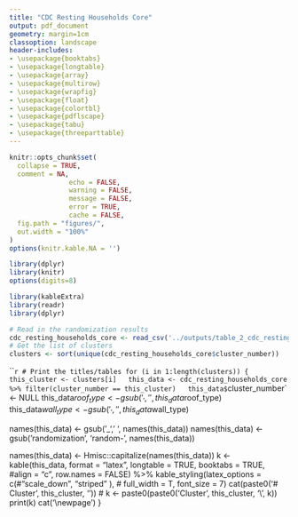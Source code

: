 ```yaml
---
title: "CDC Resting Households Core"
output: pdf_document
geometry: margin=1cm
classoption: landscape
header-includes:
- \usepackage{booktabs}
- \usepackage{longtable}
- \usepackage{array}
- \usepackage{multirow}
- \usepackage{wrapfig}
- \usepackage{float}
- \usepackage{colortbl}
- \usepackage{pdflscape}
- \usepackage{tabu}
- \usepackage{threeparttable}
---
```



```r
knitr::opts_chunk$set(
  collapse = TRUE,
  comment = NA, 
               echo = FALSE, 
               warning = FALSE, 
               message = FALSE, 
               error = TRUE, 
               cache = FALSE,
  fig.path = "figures/",
  out.width = "100%"
)
options(knitr.kable.NA = '')
```

```r
library(dplyr)
library(knitr)
options(digits=8)

library(kableExtra)
library(readr)
library(dplyr)
```

```r
# Read in the randomization results
cdc_resting_households_core <- read_csv('../outputs/table_2_cdc_resting_households_core.csv')
# Get the list of clusters
clusters <- sort(unique(cdc_resting_households_core$cluster_number))

```

```r
# Print the titles/tables
for (i in 1:length(clusters)) {
  this_cluster <- clusters[i]
  this_data <- cdc_resting_households_core %>% filter(cluster_number == this_cluster)
  this_data$`cluster_number` <- NULL
  this_data$roof_type <- gsub('_', ' ', this_data$roof_type)
  this_data$wall_type <- gsub('_', ' ', this_data$wall_type)

  names(this_data) <- gsub('_', ' ', names(this_data))
  names(this_data) <- gsub('randomization', 'random-\nization', names(this_data))

  names(this_data) <- Hmisc::capitalize(names(this_data))
  k <- kable(this_data, format = "latex",
              longtable = TRUE,
              booktabs = TRUE,
              #align = "c", 
          row.names = FALSE) %>%
      kable_styling(latex_options = c(#"scale_down",
                                       "striped"
                                      ), 
                     # full_width = T, 
                    font_size = 7) 
  cat(paste0('# Cluster ', this_cluster, '\n\n'))
  # k <- paste0(paste0('Cluster ', this_cluster, '\\', k))
  print(k)
  cat('\\newpage')
}
